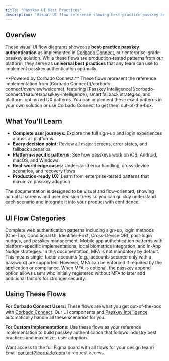 ```yaml
---
title: "Passkey UI Best Practices"
description: "Visual UI flow reference showing best-practice passkey authentication implementations. Based on Corbado Connect's enterprise-grade solution, these flows demonstrate optimal user journeys across web and native platforms."
---
```


## Overview

These visual UI flow diagrams showcase **best-practice passkey authentication** as implemented in [Corbado Connect](/corbado-connect/overview/welcome), our enterprise-grade passkey solution. While these flows are production-tested patterns from our platform, they serve as **universal best practices** that any team can use to implement passkey authentication optimally.

<Info>
    **Powered by Corbado Connect:** These flows represent the reference implementation from [Corbado Connect](/corbado-connect/overview/welcome), featuring [Passkey Intelligence](/corbado-connect/features/passkey-intelligence), smart fallback strategies, and platform-optimized UX patterns. You can implement these exact patterns in your own solution or use Corbado Connect to get them out-of-the-box.
</Info>

## What You'll Learn

-   **Complete user journeys:** Explore the full sign-up and login experiences across all platforms
-   **Every decision point:** Review all major screens, error states, and fallback scenarios  
-   **Platform-specific patterns:** See how passkeys work on iOS, Android, macOS, and Windows
-   **Real-world edge cases:** Understand error handling, cross-device scenarios, and recovery flows
-   **Production-ready UX:** Learn from enterprise-tested patterns that maximize passkey adoption

The documentation is designed to be visual and flow-oriented, showing actual UI screens and user decision trees so you can quickly understand each scenario and integrate it into your product with confidence.

## UI Flow Categories

<CardGroup cols={2}>
<Card title="Web UI Flows" icon="globe" href="/passkey-ui-flows/web/passkey-login/one-tap">
    Complete web authentication patterns including sign-up, login methods (One-Tap, Conditional UI, Identifier-First, Cross-Device QR), post-login nudges, and passkey management.
</Card>

<Card title="Native App UI Flows" icon="mobile" href="/passkey-ui-flows/native/passkey-login/overlay">
    Mobile app authentication patterns with platform-specific implementations, local biometrics integration, and In-App Nudge strategies.
</Card>
</CardGroup>

<Note>
    In this documentation, MFA is not mandatory by default. This means
    single-factor accounts (e.g., accounts secured only with a password) are
    supported. However, MFA can be enforced if required by the application or
    compliance. When MFA is optional, the passkey append option allows users who
    initially registered without MFA to later add additional factors for
    stronger security.
</Note>

## Using These Flows

**For Corbado Connect Users:** These flows are what you get out-of-the-box with [Corbado Connect](/corbado-connect/overview/welcome). Our UI components and [Passkey Intelligence](/corbado-connect/features/passkey-intelligence) automatically handle all these scenarios for you.

**For Custom Implementations:** Use these flows as your reference implementation to build passkey authentication that follows industry best practices and maximizes user adoption.

<Tip>
    Want access to the full Figma board with all flows for your design team? Email <a href="mailto:contact@corbado.com">contact@corbado.com</a> to request access.
</Tip>


<CognitoDemo />
